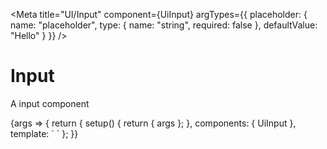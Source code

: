 

<Meta
  title="UI/Input"
  component={UiInput}
  argTypes={{
    placeholder: {
      name: "placeholder",
      type: { name: "string", required: false },
      defaultValue: "Hello"
    }
  }}
/>

# Input

A input component

<Canvas>
  <Story name="Input">
    {args => {
      return {
        setup() {
          return { args };
        },
        components: { UiInput },
        template: `
          <UiInput v-bind="args" />`
      };
    }}
  </Story>
</Canvas>
